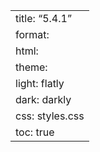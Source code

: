 ---
title: "5.4.1"
format:
    html:
        theme:
            light: flatly
            dark: darkly
        css: styles.css
        toc: true
---